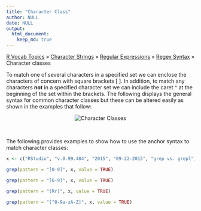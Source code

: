 ```yaml
---
title: "Character Class"
author: NULL
date: NULL
output:
  html_document:
    keep_md: true
---
```


[R Vocab Topics](index) &#187; [Character Strings](characters) &#187; [Regular Expressions](regex) &#187; [Regex Syntax](regex_syntax) &#187; Character classes

To match one of several characters in a specified set we can enclose the characters of concern with square brackets [ ].  In addition, to match any characters **not** in a specified character set we can include the caret ^ at the beginning of the set within the brackets.  The following displays the general syntax for common character classes but these can be altered easily as shown in the examples that follow:

<center>
<img src="images/character_class.png" alt="Character Classes">
</center>     

<br>

The following provides examples to show how to use the anchor syntax to match character classes:

```r
x <- c("RStudio", "v.0.99.484", "2015", "09-22-2015", "grep vs. grepl")

grep(pattern = "[0-9]", x, value = TRUE)

grep(pattern = "[6-9]", x, value = TRUE)

grep(pattern = "[Rr]", x, value = TRUE)

grep(pattern = "[^0-9a-zA-Z]", x, value = TRUE)
```
